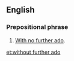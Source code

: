 ==English==

===Prepositional phrase===
{{head|en|prepositional phrase|head=[[without]] [[further]] [[ado]]}}

# {{context|idiomatic|lang=en}} [[with no further ado|With no further ado]].

[[et:without further ado]]